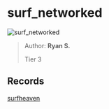 
# surf_networked

![surf_networked](https://raw.githubusercontent.com/Sayt123/SurfMapPics/Maps-and-bonuses/csgo/surf_networked.jpg)

> Author: **Ryan S.**
>
> Tier 3

## Records

[surfheaven](https://surfheaven.eu/map/surf_networked)
